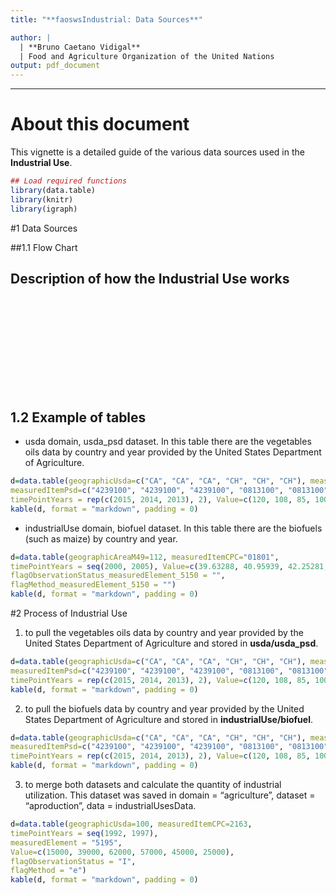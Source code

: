 ```yaml
---
title: "**faoswsIndustrial: Data Sources**"

author: |
  | **Bruno Caetano Vidigal**
  | Food and Agriculture Organization of the United Nations
output: pdf_document
---
```

---

# About this document

This vignette is a detailed guide of the various data sources used in the **Industrial Use**.


```r
## Load required functions
library(data.table)
library(knitr)
library(igraph)
```

#1 Data Sources

##1.1 Flow Chart

## Description of how the Industrial Use works

![](C:\Users\caetano\Documents\Github\faoswsIndustrial\vignettes\industrial.pdf)

## 1.2 Example of tables

* usda domain, usda_psd dataset. In this table there are the vegetables oils data by country and year provided by the United States Department of Agriculture.

````r

d=data.table(geographicUsda=c("CA", "CA", "CA", "CH", "CH", "CH"), measuredElementPsd=140.08, 
measuredItemPsd=c("4239100", "4239100", "4239100", "0813100", "0813100", "0813100"),
timePointYears = rep(c(2015, 2014, 2013), 2), Value=c(120, 108, 85, 1000, 980, 960))
kable(d, format = "markdown", padding = 0)

````

* industrialUse domain, biofuel dataset. In this table there are the biofuels (such as maize) by country and year.

````r

d=data.table(geographicAreaM49=112, measuredItemCPC="01801", 
timePointYears = seq(2000, 2005), Value=c(39.63288, 40.95939, 42.25281, 43.67861, 44.90584, 46.82236),
flagObservationStatus_measuredElement_5150 = "",
flagMethod_measuredElement_5150 = "")
kable(d, format = "markdown", padding = 0)

````

#2 Process of Industrial Use


1. to pull the vegetables oils data by country and year provided by the United States Department of Agriculture and stored in **usda/usda_psd**.

````r

d=data.table(geographicUsda=c("CA", "CA", "CA", "CH", "CH", "CH"), measuredElementPsd=140.08, 
measuredItemPsd=c("4239100", "4239100", "4239100", "0813100", "0813100", "0813100"),
timePointYears = rep(c(2015, 2014, 2013), 2), Value=c(120, 108, 85, 1000, 980, 960))
kable(d, format = "markdown", padding = 0)

````


2. to pull the biofuels data by country and year provided by the United States Department of Agriculture and stored in **industrialUse/biofuel**.

````r

d=data.table(geographicUsda=c("CA", "CA", "CA", "CH", "CH", "CH"), measuredElementPsd=140.08, 
measuredItemPsd=c("4239100", "4239100", "4239100", "0813100", "0813100", "0813100"),
timePointYears = rep(c(2015, 2014, 2013), 2), Value=c(120, 108, 85, 1000, 980, 960))
kable(d, format = "markdown", padding = 0)

````

3. to merge both datasets and calculate the quantity of industrial utilization. This dataset was saved in domain = "agriculture", dataset = "aproduction", data = industrialUsesData.

````r

d=data.table(geographicUsda=100, measuredItemCPC=2163, 
timePointYears = seq(1992, 1997), 
measuredElement = "5195",
Value=c(15000, 39000, 62000, 57000, 45000, 25000),
flagObservationStatus = "I",
flagMethod = "e")
kable(d, format = "markdown", padding = 0)

````
